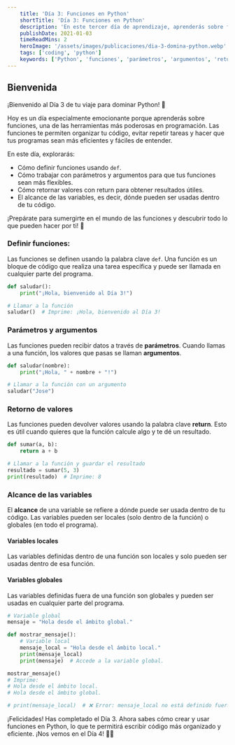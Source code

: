 ```yaml
---
    title: 'Día 3: Funciones en Python'
    shortTitle: 'Día 3: Funciones en Python'
    description: 'En este tercer día de aprendizaje, aprenderás sobre funciones en Python y cómo usarlas para organizar tu código y hacerlo más eficiente.'
    publishDate: 2021-01-03
    timeReadMins: 2
    heroImage: '/assets/images/publicaciones/dia-3-domina-python.webp'
    tags: ['coding', 'python']
    keywords: ['Python', 'funciones', 'parámetros', 'argumentos', 'return', 'alcance de variables']
---
```


## Bienvenida

¡Bienvenido al Día 3 de tu viaje para dominar Python! 🎉

Hoy es un día especialmente emocionante porque aprenderás sobre funciones, una de las herramientas más poderosas en programación. Las funciones te permiten organizar tu código, evitar repetir tareas y hacer que tus programas sean más eficientes y fáciles de entender.

En este día, explorarás:

- Cómo definir funciones usando `def`.
- Cómo trabajar con parámetros y argumentos para que tus funciones sean más flexibles.
- Cómo retornar valores con return para obtener resultados útiles.
- El alcance de las variables, es decir, dónde pueden ser usadas dentro de tu código.

¡Prepárate para sumergirte en el mundo de las funciones y descubrir todo lo que pueden hacer por ti! 🚀

### Definir funciones:

Las funciones se definen usando la palabra clave `def`. Una función es un bloque de código que realiza una tarea específica y puede ser llamada en cualquier parte del programa.

```python
def saludar():
    print("¡Hola, bienvenido al Día 3!")

# Llamar a la función
saludar()  # Imprime: ¡Hola, bienvenido al Día 3!
```

### Parámetros y argumentos
Las funciones pueden recibir datos a través de **parámetros**. Cuando llamas a una función, los valores que pasas se llaman **argumentos**.

```python
def saludar(nombre):
    print("¡Hola, " + nombre + "!")

# Llamar a la función con un argumento
saludar("Jose")
```

### Retorno de valores
Las funciones pueden devolver valores usando la palabra clave **return**. Esto es útil cuando quieres que la función calcule algo y te dé un resultado.

```python
def sumar(a, b):
    return a + b

# Llamar a la función y guardar el resultado
resultado = sumar(5, 3)
print(resultado)  # Imprime: 8
```

### Alcance de las variables
El **alcance** de una variable se refiere a dónde puede ser usada dentro de tu código. Las variables pueden ser locales (solo dentro de la función) o globales (en todo el programa).

#### Variables locales
Las variables definidas dentro de una función son locales y solo pueden ser usadas dentro de esa función.

#### Variables globales
Las variables definidas fuera de una función son globales y pueden ser usadas en cualquier parte del programa.

```python
# Variable global
mensaje = "Hola desde el ámbito global."

def mostrar_mensaje():
    # Variable local
    mensaje_local = "Hola desde el ámbito local."
    print(mensaje_local)
    print(mensaje)  # Accede a la variable global.

mostrar_mensaje()
# Imprime:
# Hola desde el ámbito local.
# Hola desde el ámbito global.

# print(mensaje_local)  # ❌ Error: mensaje_local no está definido fuera de la función.
```

¡Felicidades! Has completado el Día 3. Ahora sabes cómo crear y usar funciones en Python, lo que te permitirá escribir código más organizado y eficiente. ¡Nos vemos en el Día 4! 🚀✨